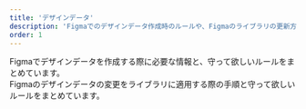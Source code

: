 ```yaml
---
title: 'デザインデータ'
description: 'Figmaでのデザインデータ作成時のルールや、Figmaのライブラリの更新方法をまとめています。'
order: 1
---
```



<PageIndex basePath="/products/design-process/design-data/">
  <div slot="design-guide">
    Figmaでデザインデータを作成する際に必要な情報と、守って欲しいルールをまとめています。
  </div>
  <div slot="figma-library-update">
    Figmaのデザインデータの変更をライブラリに適用する際の手順と守って欲しいルールをまとめています。
  </div>
</PageIndex>
